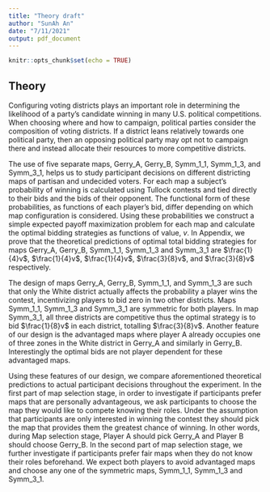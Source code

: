 ---
title: "Theory draft"
author: "SunAh An"
date: "7/11/2021"
output: pdf_document
---

```{r setup, include=FALSE}
knitr::opts_chunk$set(echo = TRUE)
```

## Theory

Configuring voting districts plays an important role in determining the likelihood of a party's candidate winning in many U.S. political competitions. When choosing where and how to campaign, political parties consider the composition of voting districts. If a district leans relatively towards one political party, then an opposing political party may opt not to campaign there and instead allocate their resources to more competitive districts. 

  The use of five separate maps, Gerry_A, Gerry_B, Symm_1_1, Symm_1_3, and Symm_3_1, helps us to study participant decisions on different districting maps of partisan and undecided voters. For each map a subject's probability of winning is calculated using Tullock contests and tied directly to their bids and the bids of their opponent. The functional form of these probabilities, as functions of each player's bid, differ depending on which map configuration is considered. Using these probabilities we construct a simple expected payoff maximization problem for each map and calculate the optimal bidding strategies as functions of value, $v$. In Appendix, we prove that the theoretical predictions of optimal total bidding strategies for maps Gerry_A, Gerry_B, Symm_1_1, Symm_1_3 and Symm_3_1 are $\frac{1}{4}v$, $\frac{1}{4}v$, $\frac{1}{4}v$, $\frac{3}{8}v$, and $\frac{3}{8}v$ respectively. 
  
  The design of maps Gerry_A, Gerry_B, Symm_1_1, and Symm_1_3 are such that only the White district actually affects the probability a player wins the contest, incentivizing players to bid zero in two other districts. Maps Symm_1_1, Symm_1_3 and Symm_3_1 are symmetric for both players. In map Symm_3_1, all three districts are competitive thus the optimal strategy is to bid $\frac{1}{8}v$ in each district, totalling $\frac{3}{8}v$. Another feature of our design is the advantaged maps where player A already occupies one of three zones in the White district in Gerry_A and similarly in Gerry_B. Interestingly the optimal bids are not player dependent for these advantaged maps. 
  
  Using these features of our design, we compare aforementioned theoretical predictions to actual participant decisions throughout the experiment. In the first part of map selection stage, in order to investigate if participants prefer maps that are personally advantageous, we ask participants to choose the map they would like to compete knowing their roles. Under the assumption that participants are only interested in winning the contest they should pick the map that provides them the greatest chance of winning. In other words, during Map selection stage, Player A should pick Gerry_A and Player B should choose Gerry_B. In the second part of map selection stage, we further investigate if participants prefer fair maps when they do not know their roles beforehand. We expect both players to avoid advantaged maps and choose any one of the symmetric maps, Symm_1_1, Symm_1_3 and Symm_3_1.  
